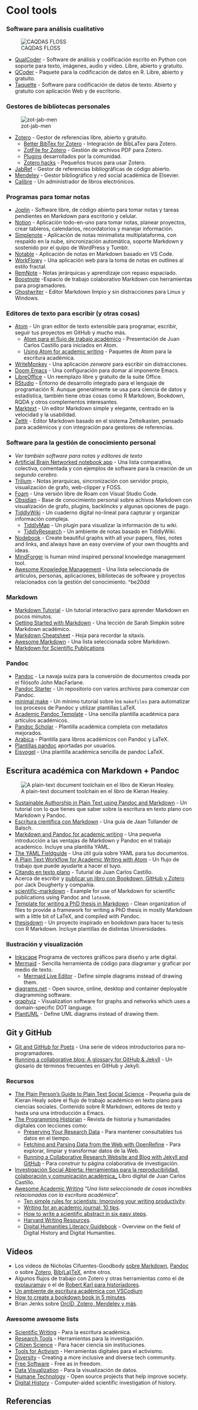 # Cool tools {-}

### Software para análisis cualitativo

![CAQDAS FLOSS](/images/caqdas.png)

- [QualCoder](https://github.com/ccbogel/QualCoder) - Software de análisis y codificación escrito en Python con soporte para texto, imágenes, audio y video. Libre, abierto y gratuito.
- [QCoder](https://github.com/ropenscilabs/qcoder) - Paquete para la codificación de datos en R. Libre, abierto y gratuito.
- [Taguette](https://www.taguette.org/) - Software para codificación de datos de texto. Abierto y gratuito con aplicación Web y de escritorio.

### Gestores de bibliotecas personales

![zot-jab-men](/images/refer22.png)

  - [Zotero](https://www.zotero.org/) - Gestor de referencias libre, abierto y gratuito.
      - [Better BibTex for Zotero](https://retorque.re/zotero-better-bibtex/) - Integración de BibLaTex para Zotero.
      - [ZotFile for Zotero](http://zotfile.com/) - Gestión de archivos PDF para Zotero.
      - [Plugins](https://www.zotero.org/support/plugins) desarrollados por la comunidad.
      - [Zotero hacks](https://habr.com/en/post/443798/) - Pequeños trucos para usar Zotero.
  - [JabRef](https://www.jabref.org/) - Gestor de referencias bibliográficas de código abierto.
  - [Mendeley](https://www.mendeley.com/download-desktop/) - Gestor bibliográfico y red social académica de Elsevier.
  - [Calibre](https://calibre-ebook.com/) - Un administrador de libros electrónicos.

### Programas para tomar notas

- [Joplin](https://joplinapp.org/) -  Software libre, de código abierto para tomar notas y tareas pendientes en Markdown para escritorio y celular.
- [Notion](https://www.notion.so/) - Aplicación todo-en-uno para tomar notas, planear proyectos, crear tableros, calendarios, recordatorios y manejar información.
- [Simplenote](https://simplenote.com/) - Aplicación de notas minimalista multiplataforma, con respaldo en la nube, sincronización automática, soporte Markdown y sostenido por el quipo de WordPress y Tumblr.
- [Notable](https://notable.app/) - Aplicación de notas en Markdown basado en VS Code.
- [WorkFlowy](https://workflowy.com/) - Una aplicación web para la toma de notas en outlines al estilo fractal.
- [RemNote](https://www.remnote.io/) - Notas jerárquicas y aprendizaje con repaso espaciado.
- [Boostnote](https://boostnote.io/) -Espacio de trabajo colaborativo Markdown con herramientas para programadores.
- [Ghostwriter](https://wereturtle.github.io/ghostwriter/) - Editor Markdown limpio y sin distracciones para Linux y Windows.

### Editores de texto para escribir (y otras cosas)

- [Atom](http://atom.io/) - Un gran editor de texto extensible para programar, escribir, seguir tus proyectos en GitHub y mucho más.
    - [Atom para el flujo de trabajo académico](https://juancarloscastillo.github.io/jc-castillo/documents/tallerATOM/tallerATOM.html#1) - Presentación de Juan Carlos Castillo para iniciados en Atom.
    - [Using Atom for academic writing](https://discuss.atom.io/t/using-atom-for-academic-writing/19222) - Paquetes de Atom para la escritura académica.
- [WriteMonkey](https://writemonkey.com/) - Una aplicación _zenware_ para escribir sin distracciones.
- [Doom Emacs](https://github.com/hlissner/doom-emacs) - Una configuración para domar al imponente Emacs.
- [LibreOffice](http://www.libreoffice.org/) - Un reemplazo libre y gratuito de la suite Office.
- [RStudio](https://github.com/rstudio/rstudio) - Entorno de desarrollo integrado para el lenguaje de programación R. Aunque generalmente se usa para ciencia de datos y estadística, también tiene otras cosas como R Markdown, Bookdown, RQDA y otros complementos interesantes.
- [Marktext](https://marktext.app/) - Un editor Markdown simple y elegante, centrado en la velocidad y la usabilidad.
- [Zettlr](https://www.zettlr.com/) - Editor Markdown basado en el sistema Zettelkasten, pensado para académicos y con integración para gestores de referencias.

### Software para la gestión de conocimiento personal

- _Ver también software para notas y editores de texto_
- [Artificial Brain Networked notebook app](https://www.notion.so/Artificial-Brain-Networked-notebook-app-a131b468fc6f43218fb8105430304709) - Una lista comparativa, colectiva, comentada y con ejemplos de software para la creación de un _segundo cerebro_.
- [Trilium](https://github.com/zadam/trilium) - Notas jerarquicas, sincronización con servidor propio, visualización de grafo, web-clipper y FOSS.
- [Foam](https://foambubble.github.io/foam/) - Una versión libre de Roam con Visual Studio Code.
- [Obsidian](https://obsidian.md/) - Base de conocimiento personal sobre achivos Markdown con visualización de grafo, plugins, backlincks y algunas opciones de pago.
- [TiddlyWiki](https://tiddlywiki.com/#TiddlyWiki) - Un cuaderno digital no-lineal para capturar y organizar información compleja.
    - [TiddlyMap](http://tiddlymap.org/) - Un plugin para visualizar la información de tu wiki.
    - [TiddlyResearch](https://kebifurai.github.io/TiddlyResearch/) - Un ambiente de notas basado en TiddlyWiki.
- [Nodebook](https://nodebook.io/) - Create beautiful graphs with all your papers, files, notes and links, and always have an easy overview of your own thoughts and ideas.
- [MindForger](https://www.mindforger.com/#personal) is human mind inspired personal knowledge management tool.
- [Awesome Knowledge Management](https://github.com/brettkromkamp/awesome-knowledge-management) - Una lista seleccionada de artículos, personas, aplicaciones, bibliotecas de software y proyectos relacionados con la gestión del conocimiento. ^be20dd

### Markdown

- [Markdown Tutorial](https://www.markdowntutorial.com/) - Un tutorial interactivo para aprender Markdown en pocos minutos.
- [Getting Started with Markdown](https://programminghistorian.org/en/lessons/getting-started-with-markdown) - Una lección de Sarah Simpkin sobre Markdown académico.
- [Markdown Cheatsheet](https://github.com/adam-p/markdown-here/wiki/Markdown-Cheatsheet) - Hoja para recordar la sitaxis.
- [Awesome Markdown](https://github.com/mundimark/awesome-markdown#commonmark) - Una lista seleccionada sobre Markdown.
- [Markdown for Scientific Publications](https://github.com/JensErat/scientific-markdown/#readme)

### Pandoc

- [Pandoc](https://pandoc.org/) - La navaja suiza para la conversión de documentos creada por el filósofo John MacFarlane.
- [Pandoc Starter](https://github.com/jez/pandoc-starter) - Un repositorio con varios archivos para comenzar con Pandoc.
- [minimal make](http://kbroman.org/minimal_make/) - Un mínimo tutorial sobre los `makefiles` para automatizar los procesos de Pandoc y utilizar plantillas LaTeX.
- [Academic Pandoc Template](https://github.com/maehr/academic-pandoc-template) - Una sencilla plantilla académica para artículos académicos.
- [Pandoc Scholar](https://github.com/pandoc-scholar/pandoc-scholar) - Plantilla académica completa con metadatos mejorados.
- [Arabica](https://github.com/periodicpoint/arabica) - Plantilla para libros académicos con Pandoc y LaTeX.
- [Plantillas pandoc](https://github.com/jgm/pandoc/wiki/User-contributed-templates) aportadas por usuarios.
- [Eisvogel](https://github.com/Wandmalfarbe/pandoc-latex-template) - Una plantilla académica sencilla de pandoc LaTeX.

## Escritura académica con Markdown + Pandoc

![A plain-text document toolchain en el libro de Kieran Healey.](https://plain-text.co/figures/workflow-wide.png)

- [Sustainable Authorship in Plain Text using Pandoc and Markdown](https://programminghistorian.org/en/lessons/sustainable-authorship-in-plain-text-using-pandoc-and-markdown) - Un tutorial con lo que tienes que saber sobre la escritura en texto plano con Markdown y Pandoc.
- [Escritura científica con Markdown](https://jaantollander.com/post/scientific-writing-with-markdown/) - Una guía de Jaan Tollander de Balsch.
- [Markdown and Pandoc for academic writing](https://arthurcgusmao.com/academia/2018/01/27/markdown-pandoc.html) - Una pequeña introducción a las ventajas de Markdown y Pandoc en el trabajo académico. Incluye una plantilla YAML.
- [The YAML Fieldguide](https://cran.r-project.org/web/packages/ymlthis/vignettes/yaml-fieldguide.html) - Una útil guía sobre YAML para tus documentos.
- [A Plain Text Workflow for Academic Writing with Atom](http://u.arizona.edu/~selisker/post/workflow/) - Un flujo de trabajo que puede ayudarte a hacer el tuyo.
- [Citando en texto plano](https://juancarloscastillo.github.io/jc-castillo/citando-plano.html) - Tuturial de Juan Carlos Castillo.
- Acerca de escribir y [publicar un libro con Bookdown, GitHub y Zotero](https://ontheline.trincoll.edu/bookdown.html) por Jack Dougherty y compañía.
- [scientific-markdown](https://github.com/JensErat/scientific-markdown/#readme) - Example for use of Markdown for scientific publications using Pandoc and `latexmk`.
- [Template for writing a PhD thesis in Markdown](https://github.com/tompollard/phd_thesis_markdown#readme) - Clean organization of files to provide a framework for writing a PhD thesis in mostly Markdown with a little bit of LaTeX, and compiled with Pandoc.
- [thesisdown](https://github.com/ismayc/thesisdown) - Un proyecto inspirado en bookdown para hacer tu tesis con R Markdown. Incluye plantillas de distintas Universidades.

### Ilustración y visualización

- [Inkscape](https://inkscape.org/) Programa de vectores gráficos para diseño y arte digital.
- [Mermaid](https://mermaid-js.github.io/mermaid/#/) - Sencilla herramienta de código para diagramar y graficar por medio de texto.
    - [Mermaid Live Editor](https://mermaid-js.github.io/mermaid-live-editor/) - Define simple diagrams instead of drawing them.
- [diagrams.net](https://www.diagrams.net/) - Open source, online, desktop and container deployable diagramming software.
- [graphviz](https://graphviz.org/) - Visualization software for graphs and networks which uses a domain-specific DOT language.
- [PlantUML](https://plantuml.com/) - Define UML diagrams instead of drawing them.

## Git y GitHub
- [Git and GitHub for Poets](https://www.youtube.com/playlist?list=PLRqwX-V7Uu6ZF9C0YMKuns9sLDzK6zoiV) - Una serie de videos introductorios para no-programadores.
- [Running a collaborative blog: A glossary for GitHub & Jekyll](https://scholarslab.lib.virginia.edu/blog/github-jekyll-glossary/) - Un glosario de términos frecuentes en GitHub y Jekyll.

### Recursos

- [The Plain Person’s Guide to Plain Text Social Science](https://plain-text.co/) - Pequeña guía de Kieran Healy sobre el flujo de trabajo académico en texto plano para ciencias sociales. Contenido sobre R Markdown, editores de texto y hasta una una introducción a Emacs.
- [The Programming Historian](https://programminghistorian.org/en/lessons/) - Revista de historia y humanidades digitales con lecciones como:
    - [Preserving Your Research Data](https://programminghistorian.org/en/lessons/preserving-your-research-data) - Para mantener consultables tus datos en el tiempo.
    - [Fetching and Parsing Data from the Web with OpenRefine](https://programminghistorian.org/en/lessons/fetch-and-parse-data-with-openrefine) - Para explorar, limpiar y transformar datos de la Web.
    - [Running a Collaborative Research Website and Blog with Jekyll and GitHub](https://programminghistorian.org/en/lessons/collaborative-blog-with-jekyll-github) - Para construir tu página colaborativa de investigación.
- [Investigación Social Abierta: Herramientas para la reproducibilidad, colaboración y comunicación académica_](https://juancarloscastillo.github.io/in-socabi/) Libro digital de Juan Carlos Castillo.
- [Awesome Academic Writing](https://maehr.github.io/awesome-academic-writing/) "_Una lista seleccionada de cosas increibles relacionadas con la escritura académica_".
    - [Ten simple rules for scientists: Improving your writing productivity](https://dx.plos.org/10.1371/journal.pcbi.1006379).
    - [Writing for an academic journal: 10 tips](https://www.theguardian.com/higher-education-network/blog/2013/sep/06/academic-journal-writing-top-tips).
    - [How to write a scientific abstract in six easy steps](https://www.easterbrook.ca/steve/2010/01/how-to-write-a-scientific-abstract-in-six-easy-steps/).
    - [Harvard Writing Resources](https://writingcenter.fas.harvard.edu/pages/resources).
  - [Digital Humanities Literacy Guidebook](https://cmu-lib.github.io/dhlg/topics/) - Overview on the field of Digital History and Digital Humanities.

## Videos

- Los videos de Nicholas Cifuentes-Goodbody [sobre Markdown](https://youtu.be/hpAJMSS8pvs), [Pandoc](https://youtu.be/N31E_NZYQQY) o sobre [Zotero](https://www.youtube.com/playlist?list=PLXt-tu7G1H3vlRXLmGyOzeAp7ZKDK0pty), [Bib(La)TeX](https://youtu.be/GAVXVkcpbG0), entre otros.
- Algunos flujos de trabajo con Zotero y otras herramientas como el de [explauramay](https://www.youtube.com/watch?v=RU9lzlBnGdA) o el de [Robert Karl para historiadores](https://www.youtube.com/watch?v=sZP6X7EIN6g).
- [Un ambiente de escritura académica con VSCodium](https://youtu.be/J86Pm62XM_Q)
- [How to create a bookdown book in 5 minutes](https://youtu.be/m5D-yoH416Y).
- Brian Jenks sobre [OrcID, Zotero, Mendeley y más](https://youtu.be/Mz21UNoLNu4).

### Awesome awesome lists
- [Scientific Writing](https://github.com/writing-resources/awesome-scientific-writing#readme) - Para la escritura académica.
- [Research Tools](https://github.com/emptymalei/awesome-research#readme) - Herramientas para la investigación.
- [Citizen Science](https://github.com/dylanrees/citizen-science#readme) - Para hacer ciencia sin instituciones.
- [Tools for Activism](https://github.com/drewrwilson/toolsforactivism#readme) - Herramientas digitales para el activismo.
- [Diversity](https://github.com/folkswhocode/awesome-diversity#readme) - Creating a more inclusive and diverse tech community.
- [Free Software](https://github.com/johnjago/awesome-free-software#readme) - Free as in freedom.
- [Data Visualization](https://github.com/fasouto/awesome-dataviz#readme) - Para la visualización de datos.
- [Humane Technology](https://github.com/humanetech-community/awesome-humane-tech#readme) - Open source projects that help improve society.
- [Digital History](https://github.com/maehr/awesome-digital-history#readme) - Computer-aided scientific investigation of history.



## Referencias {-}
